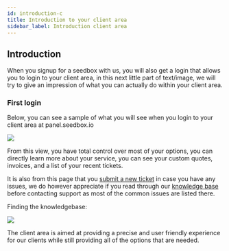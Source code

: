 ```yaml
---
id: introduction-c
title: Introduction to your client area
sidebar_label: Introduction client area
---
```


## Introduction

When you signup for a seedbox with us, you will also get a login that allows you to login to your client area, in this next little part of text/image, we will try to give an impression of what you can actually do within your client area.

### First login

Below, you can see a sample of what you will see when you login to your client area at panel.seedbox.io

![](http://i.imgur.com/e1vLHyY.png)

From this view, you have total control over most of your options, you can directly learn more about your service, you can see your custom quotes, invoices, and a list of your recent tickets.

It is also from this page that you [submit a new ticket](https://panel.seedbox.io/submitticket.php) in case you have any issues, we do however appreciate if you read through our [knowledge base](https://docs.seedbox.io) before contacting support as most of the common issues are listed there.

Finding the knowledgebase:

![](http://i.imgur.com/0VzX9LD.png)

The client area is aimed at providing a precise and user friendly experience for our clients while still providing all of the options that are needed.
